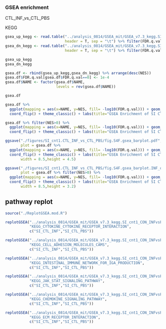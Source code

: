 


### GSEA enrichment                

CTL_INF_vs_CTL_PBS                    

KEGG                 

```{r}
gsea_up_kegg <- read.table("../analysis_0814/GSEA_mit/GSEA_v7.3_kegg.SI_cnt1_CON_INFvsPBS/gsea_report_for_CON_INF_1629081687272.tsv",
                           header = T, sep = "\t") %>% filter(FDR.q.val < 0.052)
gsea_dn_kegg <- read.table("../analysis_0814/GSEA_mit/GSEA_v7.3_kegg.SI_cnt1_CON_INFvsPBS/gsea_report_for_CON_PBS_1629081687272.tsv",
                           header = T, sep = "\t") %>% filter(FDR.q.val < 0.052)
```

```{r paged.print=FALSE}
gsea_up_kegg
gsea_dn_kegg
```

```{r paged.print=FALSE}
gsea.df <- rbind(gsea_up_kegg,gsea_dn_kegg) %>% arrange(desc(NES))
gsea.df$FDR.q.val[gsea.df$FDR.q.val==0] <- 1e-4
gsea.df$NAME <- factor(gsea.df$NAME, 
                       levels = rev(gsea.df$NAME))

gsea.df
```

```{r paged.print=FALSE, fig.width=7.5, fig.height=4.8}
gsea.df %>%
  ggplot(mapping = aes(x=NAME, y=NES, fill= -log10(FDR.q.val))) + geom_bar(stat = "identity") + 
  coord_flip() + theme_classic() + labs(title="GSEA Enrichment of SI CTL_INF vs CTL_PBS",x="") + scale_fill_viridis_c()
```

```{r paged.print=FALSE, fig.width=7.5, fig.height=3.2}
gsea.df %>% filter(NES>0) %>%
  ggplot(mapping = aes(x=NAME, y=NES, fill= -log10(FDR.q.val))) + geom_bar(stat = "identity") + 
  coord_flip() + theme_classic() + labs(title="GSEA Enrichment of SI CTL_INF vs CTL_PBS",x="") + scale_fill_viridis_c()
```

```{r eval=FALSE, include=FALSE}
ggsave("./figures/SI_cnt1.CTL_INF_vs_CTL_PBS/fig.S4F.gsea_barplot.pdf",
       plot = gsea.df %>%
  ggplot(mapping = aes(x=NAME, y=NES, fill= -log10(FDR.q.val))) + geom_bar(stat = "identity") + 
  coord_flip() + theme_classic() + labs(title="GSEA Enrichment of SI CTL_INF vs CTL_PBS",x="") + scale_fill_viridis_c(),
       width = 8.5,height = 4.5)

ggsave("./figures/SI_cnt1.CTL_INF_vs_CTL_PBS/fig.S4F.gsea_barplot.INF_only.pdf",
       plot = gsea.df %>% filter(NES>0) %>%
  ggplot(mapping = aes(x=NAME, y=NES, fill= -log10(FDR.q.val))) + geom_bar(stat = "identity") + 
  coord_flip() + theme_classic() + labs(title="GSEA Enrichment of SI CTL_INF vs CTL_PBS",x="") + scale_fill_viridis_c(),
       width = 8.5,height = 3.2)

```


## pathway replot             


```{r}
source("./ReplotGSEA.mod.R")
```

```{r echo=FALSE, fig.height=4, fig.width=4}
replotGSEA("../analysis_0814/GSEA_mit/GSEA_v7.3_kegg.SI_cnt1_CON_INFvsPBS",
           "KEGG_CYTOKINE_CYTOKINE_RECEPTOR_INTERACTION",
           c("SI_CTL_INF","SI_CTL_PBS"))
```

```{r echo=FALSE, fig.height=4, fig.width=4}
replotGSEA("../analysis_0814/GSEA_mit/GSEA_v7.3_kegg.SI_cnt1_CON_INFvsPBS",
           "KEGG_CELL_ADHESION_MOLECULES_CAMS",
           c("SI_CTL_INF","SI_CTL_PBS"))
```


```{r echo=FALSE, fig.height=4, fig.width=4}
replotGSEA("../analysis_0814/GSEA_mit/GSEA_v7.3_kegg.SI_cnt1_CON_INFvsPBS",
           "KEGG_INTESTINAL_IMMUNE_NETWORK_FOR_IGA_PRODUCTION",
           c("SI_CTL_INF","SI_CTL_PBS"))
```

```{r echo=FALSE, fig.height=4, fig.width=4}
replotGSEA("../analysis_0814/GSEA_mit/GSEA_v7.3_kegg.SI_cnt1_CON_INFvsPBS",
           "KEGG_JAK_STAT_SIGNALING_PATHWAY",
           c("SI_CTL_INF","SI_CTL_PBS"))
```

```{r echo=FALSE, fig.height=4, fig.width=4}
replotGSEA("../analysis_0814/GSEA_mit/GSEA_v7.3_kegg.SI_cnt1_CON_INFvsPBS",
           "KEGG_CHEMOKINE_SIGNALING_PATHWAY",
           c("SI_CTL_INF","SI_CTL_PBS"))
```

```{r echo=FALSE, fig.height=4, fig.width=4}
replotGSEA("../analysis_0814/GSEA_mit/GSEA_v7.3_kegg.SI_cnt1_CON_INFvsPBS",
           "KEGG_ECM_RECEPTOR_INTERACTION",
           c("SI_CTL_INF","SI_CTL_PBS"))
```



